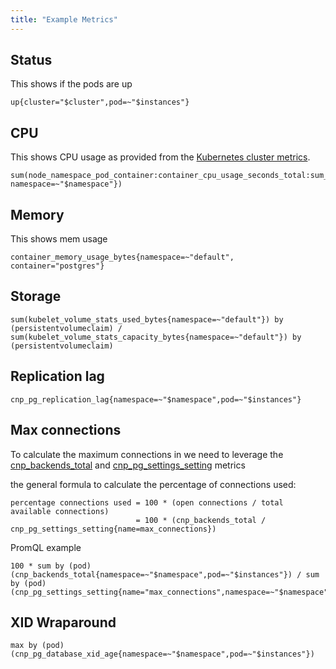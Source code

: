 ```yaml
---
title: "Example Metrics"
---
```


## Status

This shows if the pods are up

``` text
up{cluster="$cluster",pod=~"$instances"}
```

## CPU

This shows CPU usage as provided from the [Kubernetes cluster metrics](https://kubernetes.io/docs/concepts/cluster-administration/system-metrics/).

``` text
sum(node_namespace_pod_container:container_cpu_usage_seconds_total:sum_rate{pod=~"$instances", namespace=~"$namespace"})
```

## Memory

This shows mem usage

``` text
container_memory_usage_bytes{namespace=~"default", container="postgres"}
```

## Storage

``` text
sum(kubelet_volume_stats_used_bytes{namespace=~"default"}) by (persistentvolumeclaim) / sum(kubelet_volume_stats_capacity_bytes{namespace=~"default"}) by (persistentvolumeclaim)
```

## Replication lag

``` text
cnp_pg_replication_lag{namespace=~"$namespace",pod=~"$instances"}
```

## Max connections

To calculate the maximum connections in we need to leverage the [cnp_backends_total](https://www.enterprisedb.com/docs/biganimal/latest/using_cluster/05_monitoring_and_logging/metrics/#cnp_backends) and [cnp_pg_settings_setting](https://www.enterprisedb.com/docs/biganimal/latest/using_cluster/05_monitoring_and_logging/metrics/#cnp_pg_settings) metrics

the general formula to calculate the percentage of connections used:

``` text
percentage connections used = 100 * (open connections / total available connections)
                            = 100 * (cnp_backends_total / cnp_pg_settings_setting{name=max_connections})
```

PromQL example

``` text
100 * sum by (pod) (cnp_backends_total{namespace=~"$namespace",pod=~"$instances"}) / sum by (pod) (cnp_pg_settings_setting{name="max_connections",namespace=~"$namespace",pod=~"$instances"})
```

## XID Wraparound

``` text
max by (pod) (cnp_pg_database_xid_age{namespace=~"$namespace",pod=~"$instances"})
```
